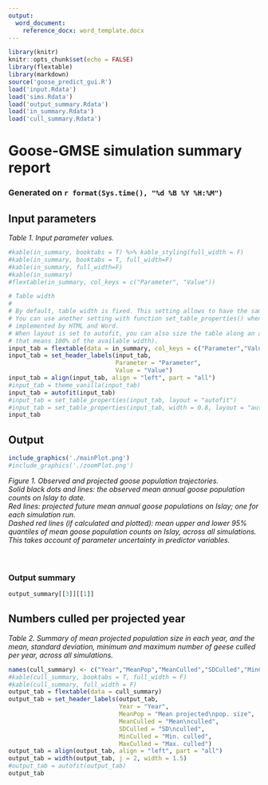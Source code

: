 ```yaml
---
output:
  word_document:
    reference_docx: word_template.docx
---
```


```r
library(knitr)
knitr::opts_chunk$set(echo = FALSE)
library(flextable)
library(markdown)
source('goose_predict_gui.R')
load('input.Rdata')
load('sims.Rdata')
load('output_summary.Rdata')
load('in_summary.Rdata')
load('cull_summary.Rdata')
```

# Goose-GMSE simulation summary report

### Generated on `r format(Sys.time(), "%d %B %Y %H:%M")`

## Input parameters
_Table 1. Input parameter values._   
```r
#kable(in_summary, booktabs = T) %>% kable_styling(full_width = F)
#kable(in_summary, booktabs = T, full_width=F)
#kable(in_summary, full_width=F)
#kable(in_summary)
#flextable(in_summary, col_keys = c("Parameter", "Value"))

# Table width
# 
# By default, table width is fixed. This setting allows to have the same rendering with Word, HTML and PowerPoint formats.
# You can use another setting with function set_table_properties() when argument layout is set to ‘autofit’, an algorithm 
# implemented by HTML and Word.
# When layout is set to autofit, you can also size the table along an available width with argument width (default to 1 
# that means 100% of the available width).
input_tab = flextable(data = in_summary, col_keys = c("Parameter","Value"))
input_tab = set_header_labels(input_tab, 
                              Parameter = "Parameter", 
                              Value = "Value")
input_tab = align(input_tab, align = "left", part = "all")
#input_tab = theme_vanilla(input_tab)
input_tab = autofit(input_tab)
#input_tab = set_table_properties(input_tab, layout = "autofit")
#input_tab = set_table_properties(input_tab, width = 0.8, layout = "autofit")
input_tab
```

## Output
```r
include_graphics('./mainPlot.png')
#include_graphics('./zoomPlot.png')
```
  
_Figure 1. Observed and projected goose population trajectories._  
_Solid black dots and lines: the observed mean annual goose population counts on Islay to date._  
_Red lines: projected future mean annual goose populations on Islay; one for each simulation run._  
_Dashed red lines (if calculated and plotted): mean upper and lower 95% quantiles of mean goose population counts on Islay, across all simulations. This takes account of parameter uncertainty in predictor variables._  
<br>
<br>

### Output summary
```r
output_summary[[3]][[1]]
```

## Numbers culled per projected year

_Table 2. Summary of mean projected population size in each year, and the mean, standard deviation, minimum and maximum number of geese culled per year, across all simulations._  
```r
names(cull_summary) <- c("Year","MeanPop","MeanCulled","SDCulled","MinCulled","MaxCulled")
#kable(cull_summary, booktabs = T, full_width = F)
#kable(cull_summary, full_width = F)
output_tab = flextable(data = cull_summary)
output_tab = set_header_labels(output_tab, 
                               Year = "Year", 
                               MeanPop = "Mean projected\npop. size",
                               MeanCulled = "Mean\nculled",
                               SDCulled = "SD\nculled",
                               MinCulled = "Min. culled",
                               MaxCulled = "Max. culled")
output_tab = align(output_tab, align = "left", part = "all")
output_tab = width(output_tab, j = 2, width = 1.5)
#output_tab = autofit(output_tab)
output_tab
```

